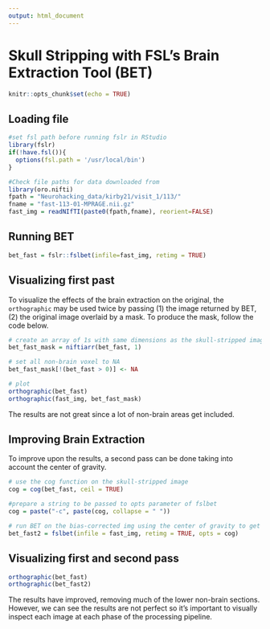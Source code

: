 ```yaml
---
output: html_document
---
```


# Skull Stripping with FSL's Brain Extraction Tool (BET)

```r
knitr::opts_chunk$set(echo = TRUE)
```

## Loading file

```r
#set fsl path before running fslr in RStudio
library(fslr)
if(!have.fsl()){
  options(fsl.path = '/usr/local/bin')
} 

#Check file paths for data downloaded from
library(oro.nifti)
fpath = "Neurohacking_data/kirby21/visit_1/113/"
fname = "fast-113-01-MPRAGE.nii.gz"
fast_img = readNIfTI(paste0(fpath,fname), reorient=FALSE)
```

## Running BET

```r
bet_fast = fslr::fslbet(infile=fast_img, retimg = TRUE)
```

## Visualizing first past

To visualize the effects of the brain extraction on the original, the `orthographic` may be used twice by passing (1) the image returned by BET, (2) the original image overlaid by a mask. To produce the mask, follow the code below. 
```r
# create an array of 1s with same dimensions as the skull-stripped image
bet_fast_mask = niftiarr(bet_fast, 1)

# set all non-brain voxel to NA
bet_fast_mask[!(bet_fast > 0)] <- NA

# plot
orthographic(bet_fast)
orthographic(fast_img, bet_fast_mask)
```

The results are not great since a lot of non-brain areas get included.

## Improving Brain Extraction

To improve upon the results, a second pass can be done taking into account the center of gravity. 

```r
# use the cog function on the skull-stripped image
cog = cog(bet_fast, ceil = TRUE)

#prepare a string to be passed to opts parameter of fslbet
cog = paste("-c", paste(cog, collapse = " "))

# run BET on the bias-corrected img using the center of gravity to get cleaner results
bet_fast2 = fslbet(infile = fast_img, retimg = TRUE, opts = cog)
```

## Visualizing first and second pass
```r
orthographic(bet_fast)
orthographic(bet_fast2)
```

The results have improved, removing much of the lower non-brain sections. However, we can see the results are not perfect so it's important to visually inspect each image at each phase of the processing pipeline.
